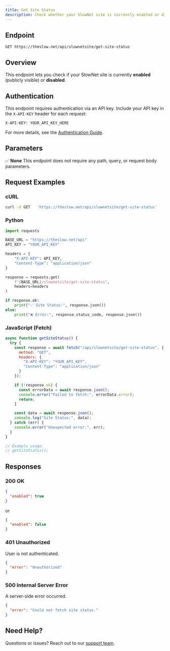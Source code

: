 ```yaml
---
title: Get Site Status
description: Check whether your SlowNet site is currently enabled or disabled.
---
```


## Endpoint

```
GET https://theslow.net/api/slownetsite/get-site-status
```

## Overview

This endpoint lets you check if your SlowNet site is currently **enabled** (publicly visible) or **disabled**.

## Authentication

This endpoint requires authentication via an API key.
Include your API key in the `X-API-KEY` header for each request:

```
X-API-KEY: YOUR_API_KEY_HERE
```

For more details, see the [Authentication Guide](../../authentication).

## Parameters

✅ **None**
This endpoint does not require any path, query, or request body parameters.

## Request Examples

### cURL

```bash
curl -X GET   'https://theslow.net/api/slownetsite/get-site-status'   -H 'X-API-KEY: YOUR_API_KEY'   -H 'Content-Type: application/json'
```

### Python

```python
import requests

BASE_URL = "https://theslow.net/api"
API_KEY = "YOUR_API_KEY"

headers = {
    "X-API-KEY": API_KEY,
    "Content-Type": "application/json"
}

response = requests.get(
    f"{BASE_URL}/slownetsite/get-site-status",
    headers=headers
)

if response.ok:
    print("✅ Site Status:", response.json())
else:
    print("❌ Error:", response.status_code, response.json())
```

### JavaScript (Fetch)

```js
async function getSiteStatus() {
  try {
    const response = await fetch("/api/slownetsite/get-site-status", {
      method: "GET",
      headers: {
        "X-API-KEY": "YOUR_API_KEY",
        "Content-Type": "application/json"
      }
    });

    if (!response.ok) {
      const errorData = await response.json();
      console.error("Failed to fetch:", errorData.error);
      return;
    }

    const data = await response.json();
    console.log("Site Status:", data);
  } catch (err) {
    console.error("Unexpected error:", err);
  }
}

// Example usage:
// getSiteStatus();
```

## Responses

### 200 OK

```json
{
  "enabled": true
}
```

or

```json
{
  "enabled": false
}
```

### 401 Unauthorized

User is not authenticated.

```json
{
  "error": "Unauthorized"
}
```

### 500 Internal Server Error

A server-side error occurred.

```json
{
  "error": "Could not fetch site status."
}
```

## Need Help?

Questions or issues? Reach out to our [support team](https://theslow.net/dashboard#support).
